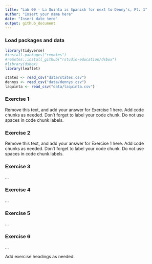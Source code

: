 ```yaml
---
title: "Lab 00 - La Quinta is Spanish for next to Denny's, Pt. 1"
author: "Insert your name here"
date: "Insert date here"
output: github_document
---
```


### Load packages and data

```r
library(tidyverse)
#install.packages("remotes")
#remotes::install_github("rstudio-education/dsbox")
#library(dsbox)
library(leaflet)
```

```r
states <- read_csv("data/states.csv")
dennys <- read_csv("data/dennys.csv")
laquinta <- read_csv("data/laquinta.csv")
```

### Exercise 1

Remove this text, and add your answer for Exercise 1 here.
Add code chunks as needed.
Don't forget to label your code chunk.
Do not use spaces in code chunk labels.

### Exercise 2

Remove this text, and add your answer for Exercise 1 here.
Add code chunks as needed.
Don't forget to label your code chunk.
Do not use spaces in code chunk labels.

### Exercise 3

...

### Exercise 4

...

### Exercise 5

...

### Exercise 6

...

Add exercise headings as needed.
